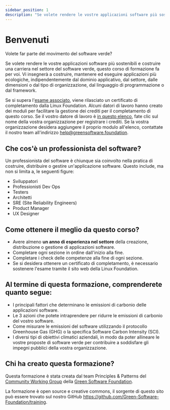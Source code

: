 ```yaml
---
sidebar_position: 1
description: "Se volete rendere le vostre applicazioni software più sostenibili e costruire una carriera nel settore del software verde, questo corso di formazione fa per voi."
---
```


# Benvenuti

Volete far parte del movimento del software verde?

Se volete rendere le vostre applicazioni software più sostenibili e costruire una carriera nel settore del software verde, questo corso di formazione fa per voi. Vi insegnerà a costruire, mantenere ed eseguire applicazioni più ecologiche, indipendentemente dal dominio applicativo, dal settore, dalle dimensioni o dal tipo di organizzazione, dal linguaggio di programmazione o dal framework.

Se si supera l'[esame associato](https://grnsft.org/practitioner/lf-exam), viene rilasciato un certificato di completamento dalla Linux Foundation. Alcuni datori di lavoro hanno creato dei moduli per facilitare la gestione dei crediti per il completamento di questo corso. Se il vostro datore di lavoro è [in questo elenco](https://docs.google.com/document/d/1Jv-f7wGyODzEySQFfVk6Vo_OAHWjf-jAdFmyfDQUgvU/edit?usp=sharing), fate clic sul nome della vostra organizzazione per registrare i crediti. Se la vostra organizzazione desidera aggiungere il proprio modulo all'elenco, contattate il nostro team all'indirizzo help@greensoftware.foundation.

## Che cos'è un professionista del software?

Un professionista del software è chiunque sia coinvolto nella pratica di costruire, distribuire o gestire un'applicazione software. Questo include, ma non si limita a, le seguenti figure:

- Sviluppatori
- Professionisti Dev Ops
- Testers
- Architetti
- SRE (Site Reliability Engineers)
- Product Manager
- UX Designer

## Come ottenere il meglio da questo corso?

- Avere almeno **un anno di esperienza nel settore** della creazione, distribuzione o gestione di applicazioni software.
- Completare ogni sezione in ordine dall'inizio alla fine.
- Completare i check delle competenze alla fine di ogni sezione.
- Se si desidera ottenere un certificato di completamento, è necessario sostenere l'esame tramite il sito web della Linux Foundation.

## Al termine di questa formazione, comprenderete quanto segue:

- I principali fattori che determinano le emissioni di carbonio delle applicazioni software.
- Le 3 azioni che potete intraprendere per ridurre le emissioni di carbonio del vostro software.
- Come misurare le emissioni del software utilizzando il protocollo Greenhouse Gas (GHG) o la specifica Software Carbon Intensity (SCI).
- I diversi tipi di obiettivi climatici aziendali, in modo da poter allineare le vostre proposte di software verde per contribuire a soddisfare gli impegni pubblici della vostra organizzazione.

## Chi ha creato questa formazione?

Questa formazione è stata creata dal team Principles & Patterns del [Community Working Group](https://community.greensoftware.foundation) della [Green Software Foundation](https://greensoftware.foundation).

La formazione è open source e creative commons, il sorgente di questo sito può essere trovato sul nostro GitHub https://github.com/Green-Software-Foundation/training.
